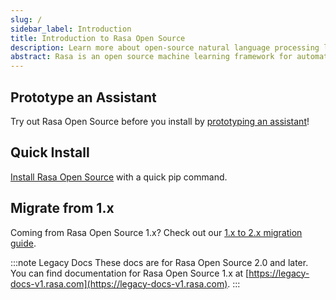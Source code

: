 ```yaml
---
slug: /
sidebar_label: Introduction
title: Introduction to Rasa Open Source
description: Learn more about open-source natural language processing library Rasa for conversation handling, intent classification and entity extraction in on premise chatbots.
abstract: Rasa is an open source machine learning framework for automated text and voice-based conversations. Understand messages, hold conversations, and connect to messaging channels and APIs.
---
```

## Prototype an Assistant

Try out Rasa Open Source before you install by [prototyping an assistant](prototype-an-assistant.mdx)!

## Quick Install

[Install Rasa Open Source](installation.mdx) with a quick pip command.

## Migrate from 1.x

Coming from Rasa Open Source 1.x? Check out our [1.x to 2.x migration guide](migration-guide.mdx).

:::note Legacy Docs
These docs are for Rasa Open Source 2.0 and later. You can find documentation for Rasa
Open Source 1.x at [https://legacy-docs-v1.rasa.com](https://legacy-docs-v1.rasa.com).
:::
